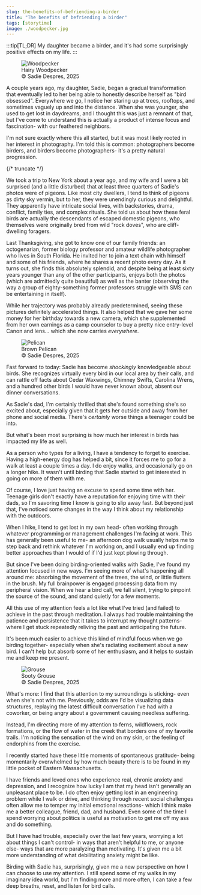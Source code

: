 ```yaml
---
slug: the-benefits-of-befriending-a-birder
title: "The benefits of befriending a birder"
tags: [storytime]
image: ./woodpecker.jpg
---
```


:::tip[TL;DR]
My daughter became a birder, and it's had some surprisingly positive effects on my life.
:::


<figure className="blog-image" >
<img src={Woodpecker} alt="Woodpecker"/>
<figcaption>Hairy Woodpecker</figcaption>
<figcaption class="attribution">© Sadie Despres, 2025</figcaption>
</figure>

A couple years ago, my daughter, Sadie, began a gradual transformation that eventually led to her being able to honestly describe herself as "bird obsessed". Everywhere we go, I notice her staring up at trees, rooftops, and sometimes vaguely up and into the distance. When she was younger, she used to get lost in daydreams, and I thought this was just a remnant of that, but I've come to understand this is actually a product of intense focus and fascination- with our feathered neighbors.

I'm not sure exactly where this all started, but it was most likely rooted in her interest in photography. I'm told this is common: photographers become birders, and birders become photographers- it's a pretty natural progression.

{/* truncate */}

We took a trip to New York about a year ago, and my wife and I were a bit surprised (and a little disturbed) that at least three quarters of Sadie's photos were of pigeons. Like most city dwellers, I tend to think of pigeons as dirty sky vermin, but to her, they were unendingly curious and delightful. They apparently have intricate social lives, with backstories, drama, conflict, family ties, and complex rituals. She told us about how these feral birds are actually the descendants of escaped domestic pigeons, who themselves were originally bred from wild "rock doves", who are cliff-dwelling foragers.

Last Thanksgiving, she got to know one of our family friends: an octogenarian, former biology professor and amateur wildlife photographer who lives in South Florida. He invited her to join a text chain with himself and some of his friends, where he shares a recent photo every day. As it turns out, she finds this absolutely splendid, and despite being at least sixty years younger than any of the other participants, enjoys both the photos (which are admittedly quite beautiful) as well as the banter (observing the way a group of eighty-something former professors struggle with SMS can be entertaining in itself).

While her trajectory was probably already predetermined, seeing these pictures definitely accelerated things. It also helped that we gave her some money for her birthday towards a new camera, which she supplemented from her own earnings as a camp counselor to buy a pretty nice entry-level Canon and lens... which she now carries *everywhere*.


<figure className="blog-image" >
<img src={Pelican} alt="Pelican"/>
<figcaption>Brown Pelican</figcaption>
<figcaption class="attribution">© Sadie Despres, 2025</figcaption>

</figure>

Fast forward to today: Sadie has become *shockingly* knowledgeable about birds. She recognizes virtually every bird in our local area by their calls, and can rattle off facts about Cedar Waxwings, Chimney Swifts, Carolina Wrens, and a hundred other birds I would have never known about, absent our dinner conversations.

As Sadie's dad, I'm certainly thrilled that she's found something she's so excited about, especially given that it gets her outside and away from her phone and social media. There's *certainly* worse things a teenager could be into. 

But what's been most surprising is how much her interest in birds has impacted my life as well.

As a person who types for a living, I have a tendency to forget to exercise. Having a high-energy dog has helped a bit, since it forces me to go for a walk at least a couple times a day. I do enjoy walks, and occasionally go on a longer hike. It wasn't until birding that Sadie started to get interested in going on more of them with me.

Of course, I love just having an excuse to spend some time with her. Teenage girls don't exactly have a reputation for enjoying time with their dads, so I'm savoring time I know is going to slip away fast. But beyond just that, I've noticed some changes in the way I think about my relationship with the outdoors.

When I hike, I tend to get lost in my own head- often working through whatever programming or management challenges I'm facing at work. This has generally been useful to me- an afternoon dog walk usually helps me to step back and rethink whatever I'm working on, and I usually end up finding better approaches than I would of if I'd just kept plowing through.

But since I've been doing birding-oriented walks with Sadie, I've found my attention focused in new ways. I'm seeing more of what's happening all around me: absorbing the movement of the trees, the wind, or little flutters in the brush. My full brainpower is engaged processing data from my peripheral vision. When we hear a bird call, we fall silent, trying to pinpoint the source of the sound, and stand quietly for a few moments.

All this use of my attention feels a lot like what I've tried (and failed) to achieve in the past through meditation. I always had trouble maintaining the patience and persistence that it takes to interrupt my thought patterns- where I get stuck repeatedly reliving the past and anticipating the future. 

It's been much easier to achieve this kind of mindful focus when we go birding together- especially when she's radiating excitement about a new bird. I can't help but absorb some of her enthusiasm, and it helps to sustain me and keep me present.


<figure className="blog-image" >
<img src={Grouse} alt="Grouse"/>
<figcaption>Sooty Grouse</figcaption>
<figcaption class="attribution">© Sadie Despres, 2025</figcaption>
</figure>

What's more: I find that this attention to my surroundings is sticking- even when she's not with me. Previously, odds are I'd be visualizing data structures, replaying the latest difficult conversation I've had with a coworker, or being angry about a government causing needless suffering.

Instead, I'm directing more of my attention to ferns, wildflowers, rock formations, or the flow of water in the creek that borders one of my favorite trails. I'm noticing the sensation of the wind on my skin, or the feeling of endorphins from the exercise.

I recently started have these little moments of spontaneous gratitude- being momentarily overwhelmed by how much beauty there is to be found in my little pocket of Eastern Massachusetts.

I have friends and loved ones who experience real, chronic anxiety and depression, and I recognize how lucky I am that my head isn't generally an unpleasant place to be. I do often enjoy getting lost in an engineering problem while I walk or drive, and thinking through recent social challenges often allow me to temper my initial emotional reactions- which I think make me a better colleague, friend, dad, and husband. Even some of the time I spend worrying about politics is useful as motivation to get me off my ass and do something. 

But I have had trouble, especially over the last few years, worrying a lot about things I can't control- in ways that aren't helpful to me, or anyone else- ways that are more paralyzing than motivating. It's given me a bit more understanding of what debilitating anxiety might be like.

Birding with Sadie has, surprisingly, given me a new perspective on how I can choose to use my attention. I still spend some of my walks in my imaginary idea world, but I'm finding more and more often, I can take a few deep breaths, reset, and listen for bird calls. 
